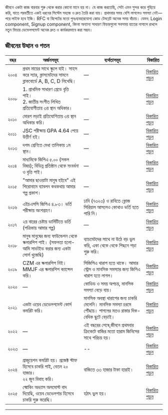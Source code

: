 জীবনে একটা কাজ বারবার শুরু থেকে করার কোনো মানে হয় না। যে কাজ করতেছি, সেটা এমন সুন্দর করে গুছিয়ে করি, যাতে পরবর্তীতে একই ধরনের সিস্টেম সহজে ও দ্রুত তৈরি করা যায়। প্রথমবার সময় বেশি লাগলেও সমস্যা নেই— পরে লাইফ হবে ইজি। RFC বা স্নিপেটের মতো পুনঃব্যবহারযোগ্য কোড টেমপ্লেট অনেক সময় বাঁচায়। যেমন: Login component, Signup component, কিংবা অন্যান্য সাধারণ ফিচারগুলো সবসময় হাতের নাগালে রাখলে নতুন ফিচার ডেভেলপমেন্ট অনেক দ্রুত ও কার্যকরভাবে করা সম্ভব।

## জীবনের উত্থান ও পতন

| বছর  | অর্জনসমূহ                                                                                              | ব্যর্থতাসমূহ                                                                                                 | বিস্তারিত                                      |
| ---- | ------------------------------------------------------------------------------------------------------ | ------------------------------------------------------------------------------------------------------------ | ---------------------------------------------- |
| ২০০৪ | প্রথম মায়ের সাথে স্কুলে যাই। সাহস করে স্যার, ক্লাসমেটদের সামনে ব্লাকবোর্ডে A, B, C, D লিখেছি।          | —                                                                                                            | [বিস্তারিত পড়ুন](#)                            |
| ২০০৮ | 1. প্রাথমিক সাধারণ গ্রেডে বৃত্তি পাই। <br/> 2. জাতীয় সংগীত লিখিত প্রতিযোগীতায় ৩য় স্থান অধিকার।         | —                                                                                                            | [বিস্তারিত পড়ুন](#)                            |
| ২০১০ | মোরগ লড়াই প্রতিযোগিতায় ৩য় স্থান অধিকার করি।                                                            | —                                                                                                            | [বিস্তারিত পড়ুন](#)                            |
| ২০১১ | JSC পরীক্ষায় GPA 4.64 পেয়ে উত্তীর্ণ হই।                                                                | —                                                                                                            | [বিস্তারিত পড়ুন](#)                            |
| ২০১৩ | দশম শ্রেণিতে মেধা তালিকায় ১ম স্থান।                                                                    | —                                                                                                            | [বিস্তারিত পড়ুন](#)                            |
| ২০১৪ | মাধ্যমিকে জিপিএ ৫.০০ (সকল বিষয়); বিভিন্ন প্রতিষ্ঠান থেকে সংবর্ধনা ও বৃত্তি পাই।                        | —                                                                                                            | [বিস্তারিত পড়ুন](#)                            |
| ২০১৫ | "আমার ছাওয়াটা মানুষ হইবে" এই শিরোনামে ব্যাবলন কথকথায় আমার গল্প প্রকাশ।                                 | —                                                                                                            | [বিস্তারিত পড়ুন](/files/babylon-kothokota.pdf) |
| ২০১৬ | এইচএসসি জিপিএ ৪.৮৩। ভর্তি পরীক্ষায় অংশগ্রহণ।                                                           | ঢাবি (৭৩২৩) ও রাবিতে ক্লোজ সিরিয়াল আসলেও কোথাও ভর্তি হতে পারি নি।                                            | [বিস্তারিত পড়ুন](#)                            |
| ২০১৭ | ২য় বারের চেষ্টায় ভার্সিটিতে ভর্তি (পত্রিকায় আমার গল্প)                                                 | —                                                                                                            | [বিস্তারিত পড়ুন](#)                            |
| ২০১৮ | মানুষ মানুষের জন্য ফাউন্ডেশন থেকে স্কলারশিপ পাই। (সফলতা হলো- আমি সার্ভাইভ করার জন্য একটা সোর্স খুজেছি) | ব্যাচমেটদের সাথে না উঠে বড় ভুল করি, একা থেকে থেকে পিছনে পড়া শুরু করি।                                        | [বিস্তারিত পড়ুন](#)                            |
| ২০১৯ | CZM এর স্কলারশিপ নিই। MMJF এর স্কলারশিপ ক্যান্সেল করি।                                                 | সিজিপিএ খারাপ হতে থাকে। আমার স্ট্রেস ও মানসিক সমস্যার জন্য জিপিএ খারাপ হতে লাগল।                             | [বিস্তারিত পড়ুন](#)                            |
| ২০২০ | —                                                                                                      | কোভিড ও সময় অপচয়, মানসিক সমস্যা বেড়ে যায়।                                                                    | [বিস্তারিত পড়ুন](#)                            |
| ২০২১ | একটা ওয়েব ডেভেলপমেন্ট কোর্স কমপ্লিট করি।                                                               | মানসিক অবস্থা খারাপের জন্য চাকরি মেলেনি। মানসিক সমস্যা চরমে পৌঁছায়। পাগলের মতও রাস্তার দিক-বেদিক ছুটে বেড়াই। | [বিস্তারিত পড়ুন](#)                            |
| ২০২২ | —                                                                                                      | এই বছরের শেষে,জীবনে প্রথমবার ক্রিকেটে বাজির মতো হারাম জিনিসের সাথে পরিচয় হয়।                                 | [বিস্তারিত পড়ুন](#)                            |
| ২০২৩ | —                                                                                                      | --                                                                                                           | [বিস্তারিত পড়ুন](#)                            |
| ২০২৪ | গ্রাজুয়েশন কমপ্লিট হয়। প্রজেক্ট স্টাফ হিসেবে চাকরি পাই, বেতন ২০ হাজার।<br/>২২ জুন বিবাহ করি।           | বাজিতে ৩৩ হাজার টাকা হারাই।                                                                                  | [বিস্তারিত পড়ুন](#)                            |
| ২০২৫ | স্মোকিং অভ্যাস অলমোস্ট বাদ দিয়েছি, ওয়েব ডেভেলপার হিসেবে চাকরি শুরু করেছি।                              | হঠাৎ ভুল হয়।                                                                                                 | [বিস্তারিত পড়ুন](#)                            |

---

<CollaborateSection />
<GiscusComments
  repo="codedbyMojnu/react-bangla-tutorial"
  repoId="R_kgDOLDE87Q"
  category="General"
  categoryId="DIC_kwDOLDE87c4CtCIY"
  mapping="pathname"
  inputPosition="top"
  theme="preferred_color_scheme"
  lang="en"
/>
